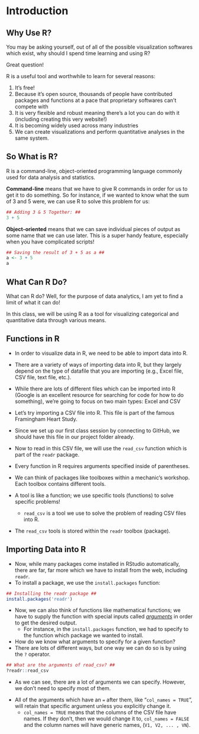 # Introduction

## Why Use R?

You may be asking yourself, out of all of the possible visualization softwares which exist, why should I spend time learning and using R?

Great question!

R is a useful tool and worthwhile to learn for several reasons:

1.  It's free!
2.  Because it's open source, thousands of people have contributed packages and functions at a pace that proprietary softwares can't compete with
3.  It is very flexible and robust meaning there's a lot you can do with it (including creating this very website!)
4.  It is becoming widely used across many industries
5.  We can create visualizations and perform quantitative analyses in the same system.

## So What is R?

R is a command-line, object-oriented programming language commonly used for data analysis and statistics.

**Command-line** means that we have to give R commands in order for us to get it to do something. So for instance, if we wanted to know what the sum of 3 and 5 were, we can use R to solve this problem for us:

```r
## Adding 3 & 5 Together: ##
3 + 5
```

**Object-oriented** means that we can save individual pieces of output as some name that we can use later. This is a super handy feature, especially when you have complicated scripts!

```r
## Saving the result of 3 + 5 as a ##
a <- 3 + 5
a
```

## What Can R Do?

What can R do? Well, for the purpose of data analytics, I am yet to find a limit of what it can do!

In this class, we will be using R as a tool for visualizing categorical and quantitative data through various means.

## Functions in R

-   In order to visualize data in R, we need to be able to import data into R.

-   There are a variety of ways of importing data into R, but they largely depend on the type of datafile that you are importing (e.g., Excel file, CSV file, text file, etc.).

-   While there are lots of different files which can be imported into R (Google is an excellent resource for searching for code for how to do something), we're going to focus on two main types: Excel and CSV

-   Let's try importing a CSV file into R. This file is part of the famous Framingham Heart Study.

-   Since we set up our first class session by connecting to GitHub, we should have this file in our project folder already.

-   Now to read in this CSV file, we will use the `read_csv` function which is part of the `readr` package.

-   Every function in R requires arguments specified inside of parentheses.

-   We can think of packages like toolboxes within a mechanic's workshop. Each toolbox contains different tools.

-   A tool is like a function; we use specific tools (functions) to solve specific problems!

    -   `read_csv` is a tool we use to solve the problem of reading CSV files into R.

-   The `read_csv` tools is stored within the `readr` toolbox (package).

## Importing Data into R

-   Now, while many packages come installed in RStudio automatically, there are far, far more which we have to install from the web, including `readr`.
-   To install a package, we use the `install.packages` function:

```r
## Installing the readr package ##
install.packages('readr')
```

-   Now, we can also think of functions like mathematical functions; we have to supply the function with special inputs called [*arguments*]{.underline} in order to get the desired output.
    -   For instance, in the `install.packages` function, we had to specify to the function which package we wanted to install.
-   How do we know what arguments to specify for a given function?
-   There are lots of different ways, but one way we can do so is by using the `?` operator.

```r
## What are the arguments of read_csv? ##
?readr::read_csv
```

-   As we can see, there are a lot of arguments we can specify. However, we don't need to specify most of them.

<!-- -->

-   All of the arguments which have an `=` after them, like "`col_names = TRUE`", will retain that specific argument unless you explicitly change it.
    -   `col_names = TRUE` means that the columns of the CSV file have names. If they don't, then we would change it to, `col_names = FALSE` and the column names will have generic names, (`V1, V2, ... , VN`).
